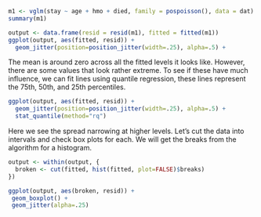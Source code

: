 ```r
m1 <- vglm(stay ~ age + hmo + died, family = pospoisson(), data = dat)
summary(m1)
```

```r
output <- data.frame(resid = resid(m1), fitted = fitted(m1))
ggplot(output, aes(fitted, resid)) +
  geom_jitter(position=position_jitter(width=.25), alpha=.5) +
```

The mean is around zero across all the fitted levels it looks like. However, there are some values that look rather extreme. To see if these have much influence, we can fit lines using quantile regression, these lines represent the 75th, 50th, and 25th percentiles.


```r
ggplot(output, aes(fitted, resid)) +
  geom_jitter(position=position_jitter(width=.25), alpha=.5) +
  stat_quantile(method="rq")
```

Here we see the spread narrowing at higher levels. Let's cut the data into intervals and check box plots for each. We will get the breaks from the algorithm for a histogram.
```r
output <- within(output, {
  broken <- cut(fitted, hist(fitted, plot=FALSE)$breaks)
})
```

```r
ggplot(output, aes(broken, resid)) +
 geom_boxplot() +
 geom_jitter(alpha=.25)
```

